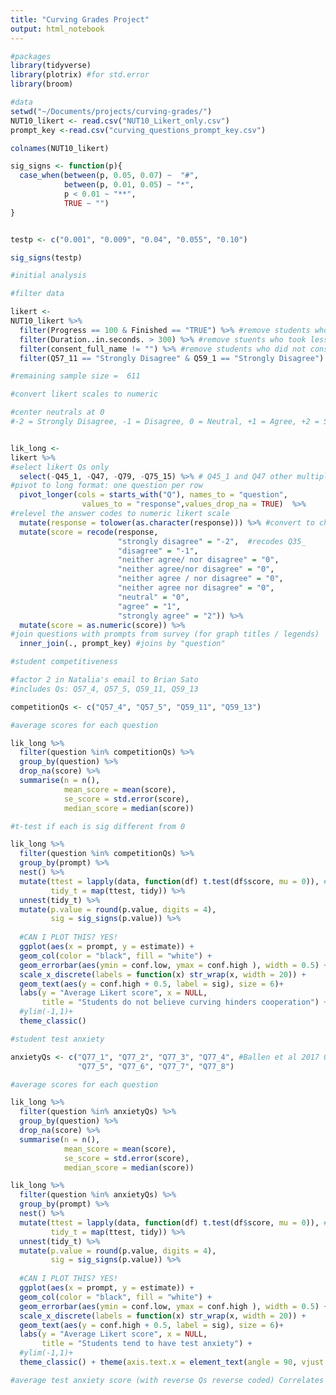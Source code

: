 ```yaml
---
title: "Curving Grades Project"
output: html_notebook
---
```

```r
#packages
library(tidyverse)
library(plotrix) #for std.error
library(broom)

#data
setwd("~/Documents/projects/curving-grades/")
NUT10_likert <- read.csv("NUT10_Likert_only.csv")
prompt_key <-read.csv("curving_questions_prompt_key.csv")

colnames(NUT10_likert)
```

```r
sig_signs <- function(p){
  case_when(between(p, 0.05, 0.07) ~  "#",
            between(p, 0.01, 0.05) ~ "*",
            p < 0.01 ~ "**",
            TRUE ~ "")
}


testp <- c("0.001", "0.009", "0.04", "0.055", "0.10")

sig_signs(testp)
```

```r
#initial analysis 

#filter data 

likert <-
NUT10_likert %>% 
  filter(Progress == 100 & Finished == "TRUE") %>% #remove students who did not finish 
  filter(Duration..in.seconds. > 300) %>% #remove stuents who took less than 3 minutes
  filter(consent_full_name != "") %>% #remove students who did not consent by entering their full name at start
  filter(Q57_11 == "Strongly Disagree" & Q59_1 == "Strongly Disagree") #remove students who missed validation Qs

#remaining sample size =  611
```

```r
#convert likert scales to numeric 

#center neutrals at 0 
#-2 = Strongly Disagree, -1 = Disagree, 0 = Neutral, +1 = Agree, +2 = Strongly Disagree 


lik_long <-
likert %>%
#select likert Qs only
  select(-Q45_1, -Q47, -Q79, -Q75_15) %>% # Q45_1 and Q47 other multiple choice, Q79 free response, Q75_15 blank
#pivot to long format: one question per row
  pivot_longer(cols = starts_with("Q"), names_to = "question",   
                values_to = "response",values_drop_na = TRUE)  %>%
#relevel the answer codes to numeric likert scale
  mutate(response = tolower(as.character(response))) %>% #convert to character for ease of recode, all lower to avoid case issues
  mutate(score = recode(response,
                        "strongly disagree" = "-2",  #recodes Q35_
                        "disagree" = "-1",
                        "neither agree/ nor disagree" = "0",
                        "neither agree/nor disagree" = "0",
                        "neither agree / nor disagree" = "0",
                        "neither agree nor disagree" = "0",
                        "neutral" = "0",
                        "agree" = "1",
                        "strongly agree" = "2")) %>%
  mutate(score = as.numeric(score)) %>%
#join questions with prompts from survey (for graph titles / legends)
  inner_join(., prompt_key) #joins by "question"

```



```r
#student competitiveness

#factor 2 in Natalia's email to Brian Sato
#includes Qs: Q57_4, Q57_5, Q59_11, Q59_13

competitionQs <- c("Q57_4", "Q57_5", "Q59_11", "Q59_13")

#average scores for each question 

lik_long %>%
  filter(question %in% competitionQs) %>%
  group_by(question) %>%
  drop_na(score) %>%
  summarise(n = n(),
            mean_score = mean(score),
            se_score = std.error(score),
            median_score = median(score)) 
```

```r
#t-test if each is sig different from 0 

lik_long %>%
  filter(question %in% competitionQs) %>%
  group_by(prompt) %>%
  nest() %>%
  mutate(ttest = lapply(data, function(df) t.test(df$score, mu = 0)), #one-sided t-test, mean diff from 0?
         tidy_t = map(ttest, tidy)) %>%
  unnest(tidy_t) %>%
  mutate(p.value = round(p.value, digits = 4),
         sig = sig_signs(p.value)) %>%
  
  #CAN I PLOT THIS? YES!
  ggplot(aes(x = prompt, y = estimate)) +
  geom_col(color = "black", fill = "white") +
  geom_errorbar(aes(ymin = conf.low, ymax = conf.high ), width = 0.5) +
  scale_x_discrete(labels = function(x) str_wrap(x, width = 20)) + 
  geom_text(aes(y = conf.high + 0.5, label = sig), size = 6)+   
  labs(y = "Average Likert score", x = NULL, 
       title = "Students do not believe curving hinders cooperation") + 
  #ylim(-1,1)+
  theme_classic()
```

```r
#student test anxiety 

anxietyQs <- c("Q77_1", "Q77_2", "Q77_3", "Q77_4", #Ballen et al 2017 Qs
               "Q77_5", "Q77_6", "Q77_7", "Q77_8")

#average scores for each question 

lik_long %>%
  filter(question %in% anxietyQs) %>%
  group_by(question) %>%
  drop_na(score) %>%
  summarise(n = n(),
            mean_score = mean(score),
            se_score = std.error(score),
            median_score = median(score)) 

lik_long %>%
  filter(question %in% anxietyQs) %>%
  group_by(prompt) %>%
  nest() %>%
  mutate(ttest = lapply(data, function(df) t.test(df$score, mu = 0)), #one-sided t-test, mean diff from 0?
         tidy_t = map(ttest, tidy)) %>%
  unnest(tidy_t) %>%
  mutate(p.value = round(p.value, digits = 4),
         sig = sig_signs(p.value)) %>%
  
  #CAN I PLOT THIS? YES!
  ggplot(aes(x = prompt, y = estimate)) +
  geom_col(color = "black", fill = "white") +
  geom_errorbar(aes(ymin = conf.low, ymax = conf.high ), width = 0.5) +
  scale_x_discrete(labels = function(x) str_wrap(x, width = 20)) + 
  geom_text(aes(y = conf.high + 0.5, label = sig), size = 6)+   
  labs(y = "Average Likert score", x = NULL, 
       title = "Students tend to have test anxiety") + 
  #ylim(-1,1)+
  theme_classic() + theme(axis.text.x = element_text(angle = 90, vjust = 1))
```
```r
#average test anxiety score (with reverse Qs reverse coded) Correlates with curving preferences?
```





